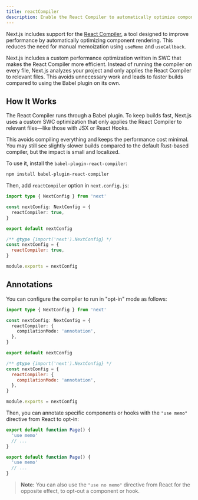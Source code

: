 ```yaml
---
title: reactCompiler
description: Enable the React Compiler to automatically optimize component rendering.
---
```


Next.js includes support for the [React Compiler](https://react.dev/learn/react-compiler/introduction), a tool designed to improve performance by automatically optimizing component rendering. This reduces the need for manual memoization using `useMemo` and `useCallback`.

Next.js includes a custom performance optimization written in SWC that makes the React Compiler more efficient. Instead of running the compiler on every file, Next.js analyzes your project and only applies the React Compiler to relevant files. This avoids unnecessary work and leads to faster builds compared to using the Babel plugin on its own.

## How It Works

The React Compiler runs through a Babel plugin. To keep builds fast, Next.js uses a custom SWC optimization that only applies the React Compiler to relevant files—like those with JSX or React Hooks.

This avoids compiling everything and keeps the performance cost minimal. You may still see slightly slower builds compared to the default Rust-based compiler, but the impact is small and localized.

To use it, install the `babel-plugin-react-compiler`:

```bash filename="Terminal"
npm install babel-plugin-react-compiler
```

Then, add `reactCompiler` option in `next.config.js`:

```ts filename="next.config.ts" switcher
import type { NextConfig } from 'next'

const nextConfig: NextConfig = {
  reactCompiler: true,
}

export default nextConfig
```

```js filename="next.config.js" switcher
/** @type {import('next').NextConfig} */
const nextConfig = {
  reactCompiler: true,
}

module.exports = nextConfig
```

## Annotations

You can configure the compiler to run in "opt-in" mode as follows:

```ts filename="next.config.ts" switcher
import type { NextConfig } from 'next'

const nextConfig: NextConfig = {
  reactCompiler: {
    compilationMode: 'annotation',
  },
}

export default nextConfig
```

```js filename="next.config.js" switcher
/** @type {import('next').NextConfig} */
const nextConfig = {
  reactCompiler: {
    compilationMode: 'annotation',
  },
}

module.exports = nextConfig
```

Then, you can annotate specific components or hooks with the `"use memo"` directive from React to opt-in:

```ts filename="app/page.tsx" switcher
export default function Page() {
  'use memo'
  // ...
}
```

```js filename="app/page.js" switcher
export default function Page() {
  'use memo'
  // ...
}
```

> **Note:** You can also use the `"use no memo"` directive from React for the opposite effect, to opt-out a component or hook.
